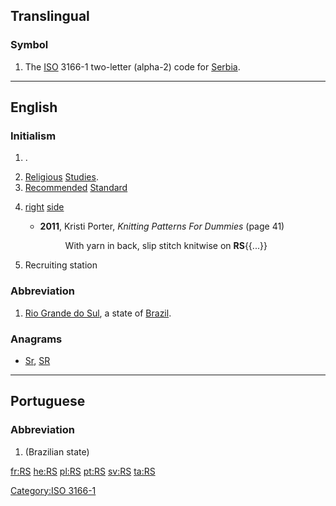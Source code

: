 {{also|.rs|RS-|(RS)-|R's|r's}}
==Translingual==

===Symbol===
{{head|mul|symbol}}

# The [[ISO]] 3166-1 two-letter (alpha-2) code for [[Serbia]].

[[Category:ISO 3166-1]]
----

==English==

===Initialism===
{{rfc-header|Initialism}}
{{head|en|initialism}}

# {{context|Mormonism|lang=en}} {{w|Relief Society}}.
# [[religious|Religious]] [[studies|Studies]].
# [[recommended|Recommended]] [[standard|Standard]]
# {{context|knitting|lang=en}} [[right]] [[side]]
#* '''2011''', Kristi Porter, ''Knitting Patterns For Dummies'' (page 41)
#*: With yarn in back, slip stitch knitwise on '''RS'''{{...}}
# {{context|military|US|lang=en}} Recruiting station

===Abbreviation===
{{rfc-header|Abbreviation}}
{{head|en|abbreviation}}

# [[Rio Grande do Sul]], a state of [[Brazil]].

===Anagrams===
* [[Sr#English|Sr]], [[SR#English|SR]]

----

==Portuguese==

===Abbreviation===
{{rfc-header|Abbreviation}}
{{head|pt|abbreviation}}

# {{abbreviation of|Rio Grande do Sul|lang=pt}} (Brazilian state)

[[fr:RS]]
[[he:RS]]
[[pl:RS]]
[[pt:RS]]
[[sv:RS]]
[[ta:RS]]